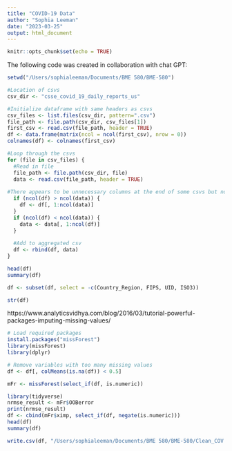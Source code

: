 ```yaml
---
title: "COVID-19 Data"
author: "Sophia Leeman"
date: "2023-03-25"
output: html_document
---
```


```r
knitr::opts_chunk$set(echo = TRUE)
```

The following code was created in collaboration with chat GPT:
```r
setwd("/Users/sophialeeman/Documents/BME 580/BME-580")

#Location of csvs
csv_dir <- "csse_covid_19_daily_reports_us"

#Initialize dataframe with same headers as csvs
csv_files <- list.files(csv_dir, pattern=".csv")
file_path <- file.path(csv_dir, csv_files[1])
first_csv <- read.csv(file_path, header = TRUE)
df <- data.frame(matrix(ncol = ncol(first_csv), nrow = 0))
colnames(df) <- colnames(first_csv)

#Loop through the csvs
for (file in csv_files) {
  #Read in file
  file_path <- file.path(csv_dir, file)
  data <- read.csv(file_path, header = TRUE)
  
#There appears to be unnecessary columns at the end of some csvs but not all csvs. This code is to remove those unnecessary columns.
  if (ncol(df) > ncol(data)) {
    df <- df[, 1:ncol(data)]
  }
  if (ncol(df) < ncol(data)) {
    data <- data[, 1:ncol(df)]
  }
  
  #Add to aggregated csv
  df <- rbind(df, data)
}

head(df)
summary(df)

```

```r
df <- subset(df, select = -c(Country_Region, FIPS, UID, ISO3))

str(df)

```
https://www.analyticsvidhya.com/blog/2016/03/tutorial-powerful-packages-imputing-missing-values/
```r

# Load required packages
install.packages("missForest")
library(missForest)
library(dplyr)

# Remove variables with too many missing values
df <- df[, colMeans(is.na(df)) < 0.5]

mFr <- missForest(select_if(df, is.numeric))

```

```r
library(tidyverse)
nrmse_result <- mFr$OOBerror
print(nrmse_result)
df <- cbind(mFr$ximp, select_if(df, negate(is.numeric)))
head(df)
summary(df)
```

```r
write.csv(df, "/Users/sophialeeman/Documents/BME 580/BME-580/Clean_COV.csv", row.names=FALSE)
```
